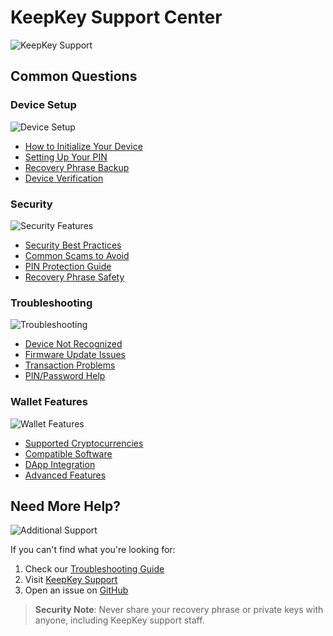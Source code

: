 
# KeepKey Support Center

<div style={{ display: 'flex', justifyContent: 'center', marginBottom: '2rem' }}>
    <Image
        src="/Art/KeepKey_art2.jpeg"
        alt="KeepKey Support"
        width={400}
        height={300}
    />
</div>

## Common Questions

### Device Setup
<div style={{ display: 'flex', justifyContent: 'center', marginBottom: '2rem' }}>
    <Image
        src="/Art/ElectrumImage.jpeg"
        alt="Device Setup"
        width={400}
        height={300}
    />
</div>

- [How to Initialize Your Device](/setup)
- [Setting Up Your PIN](/setup/Pin)
- [Recovery Phrase Backup](/learn/recovery/bip39)
- [Device Verification](/setup#device-verification)

### Security
<div style={{ display: 'flex', justifyContent: 'center', marginBottom: '2rem' }}>
    <Image
        src="/Art/BitcoinSecurity.jpeg"
        alt="Security Features"
        width={400}
        height={300}
    />
</div>

- [Security Best Practices](/learn/security/Myths)
- [Common Scams to Avoid](/learn/scams)
- [PIN Protection Guide](/setup/Pin)
- [Recovery Phrase Safety](/learn/recovery/bip39)

### Troubleshooting
<div style={{ display: 'flex', justifyContent: 'center', marginBottom: '2rem' }}>
    <Image
        src="/Art/RevokeImage.jpeg"
        alt="Troubleshooting"
        width={400}
        height={300}
    />
</div>

- [Device Not Recognized](/support/troubleshoot#device-connection)
- [Firmware Update Issues](/support/troubleshoot#firmware-updates)
- [Transaction Problems](/support/troubleshoot#transactions)
- [PIN/Password Help](/support/troubleshoot#access-issues)

### Wallet Features
<div style={{ display: 'flex', justifyContent: 'center', marginBottom: '2rem' }}>
    <Image
        src="/Art/MayachainApp.jpeg"
        alt="Wallet Features"
        width={400}
        height={300}
    />
</div>

- [Supported Cryptocurrencies](/learn/Integrations)
- [Compatible Software](/learn/Integrations/wallets)
- [DApp Integration](/learn/Integrations/dApps)
- [Advanced Features](/learn/security/Myths#advanced-features)

## Need More Help?

<div style={{ display: 'flex', justifyContent: 'center', marginBottom: '2rem' }}>
    <Image
        src="/Art/ArtKeepKey.jpeg"
        alt="Additional Support"
        width={400}
        height={300}
    />
</div>

If you can't find what you're looking for:

1. Check our [Troubleshooting Guide](/support/troubleshoot)
2. Visit [KeepKey Support](https://keepkey.com/support)
3. Open an issue on [GitHub](https://github.com/keepkey/keepkey-firmware/issues)

> **Security Note**: Never share your recovery phrase or private keys with anyone, including KeepKey support staff. 
